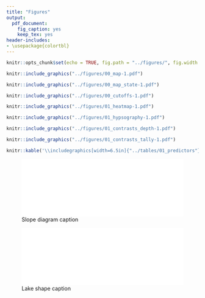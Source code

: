 ```yaml
---
title: "Figures"
output:
  pdf_document:
    fig_caption: yes
    keep_tex: yes
header-includes: 
- \usepackage{colortbl}
---
```


\arrayrulecolor{white}
```r
knitr::opts_chunk$set(echo = TRUE, fig.path = "../figures/", fig.width = 5, fig.height = 6, dev = c("pdf"))
```

\pagebreak

```r
knitr::include_graphics("../figures/00_map-1.pdf")
```

```r
knitr::include_graphics("../figures/00_map_state-1.pdf")
```

```r
knitr::include_graphics("../figures/00_cutoffs-1.pdf")
```

\pagebreak

```r
knitr::include_graphics("../figures/01_heatmap-1.pdf")
```

```r
knitr::include_graphics("../figures/01_hypsography-1.pdf")
```

```r
knitr::include_graphics("../figures/01_contrasts_depth-1.pdf")
```

```r
knitr::include_graphics("../figures/01_contrasts_tally-1.pdf")
```

```r
knitr::kable('\\includegraphics[width=6.5in]{"../tables/01_predictors"}', col.names = NULL, caption = "Summary of lake depth predictor variables.")
```

![Slope diagram caption](../figures/slope_diagram.pdf){width=100%}

![Lake shape caption](../figures/lake_shape.pdf){width=100%}
